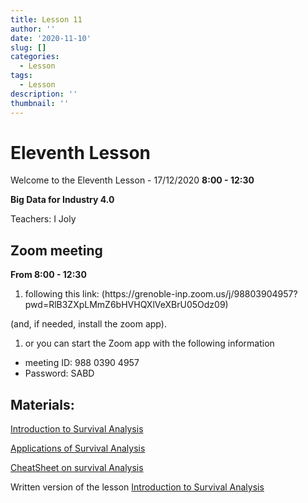 ```yaml
---
title: Lesson 11
author: ''
date: '2020-11-10'
slug: []
categories:
  - Lesson
tags:
  - Lesson
description: ''
thumbnail: ''
---
```


# Eleventh Lesson

Welcome to the Eleventh Lesson - 17/12/2020 **8:00 - 12:30**

**Big Data for Industry 4.0**

Teachers: I Joly

## Zoom meeting

**From 8:00 - 12:30**

1. following this link: (https://grenoble-inp.zoom.us/j/98803904957?pwd=RlB3ZXpLMmZ6bHVHQXlVeXBrU05Odz09)

(and, if needed, install the zoom app).

1. or you can start the Zoom app with the following information
  + meeting ID: 988 0390 4957
  + Password: SABD


## Materials:


[Introduction to  Survival Analysis](/Data-pdf/Survival/SABD_SurvAn.pdf)

[Applications of Survival Analysis](../lessons/2020-12-11-application-of-sa)


[CheatSheet on survival Analysis](/Data-pdf/Survival/survminer_cheatsheet.pdf)

Written version of the lesson [Introduction to Survival Analysis](../lessons/2020-12-11-introduction-to-sa)




